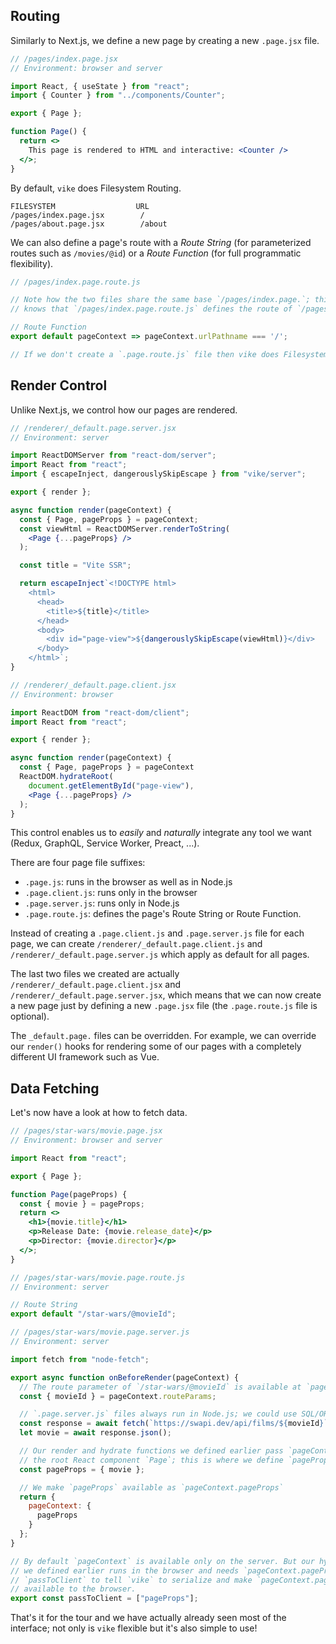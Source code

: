 
## Routing

Similarly to Next.js,
we define a new page by creating a new `.page.jsx` file.

```jsx
// /pages/index.page.jsx
// Environment: browser and server

import React, { useState } from "react";
import { Counter } from "../components/Counter";

export { Page };

function Page() {
  return <>
    This page is rendered to HTML and interactive: <Counter />
  </>;
}
```

By default, `vike` does Filesystem Routing.
```
FILESYSTEM                  URL
/pages/index.page.jsx        /
/pages/about.page.jsx        /about
```

We can also define a page's route with a *Route String* (for parameterized routes such as `/movies/@id`) or a *Route Function* (for full programmatic flexibility).

```js
// /pages/index.page.route.js

// Note how the two files share the same base `/pages/index.page.`; this is how `vike`
// knows that `/pages/index.page.route.js` defines the route of `/pages/index.page.jsx`.

// Route Function
export default pageContext => pageContext.urlPathname === '/';

// If we don't create a `.page.route.js` file then vike does Filesystem Routing
```


## Render Control

Unlike Next.js, we control how our pages are rendered.

```jsx
// /renderer/_default.page.server.jsx
// Environment: server

import ReactDOMServer from "react-dom/server";
import React from "react";
import { escapeInject, dangerouslySkipEscape } from "vike/server";

export { render };

async function render(pageContext) {
  const { Page, pageProps } = pageContext;
  const viewHtml = ReactDOMServer.renderToString(
    <Page {...pageProps} />
  );

  const title = "Vite SSR";

  return escapeInject`<!DOCTYPE html>
    <html>
      <head>
        <title>${title}</title>
      </head>
      <body>
        <div id="page-view">${dangerouslySkipEscape(viewHtml)}</div>
      </body>
    </html>`;
}
```
```jsx
// /renderer/_default.page.client.jsx
// Environment: browser

import ReactDOM from "react-dom/client";
import React from "react";

export { render };

async function render(pageContext) {
  const { Page, pageProps } = pageContext
  ReactDOM.hydrateRoot(
    document.getElementById("page-view"),
    <Page {...pageProps} />
  );
}
```

This control enables us to *easily* and *naturally* integrate any tool we want (Redux, GraphQL, Service Worker, Preact, ...).

There are four page file suffixes:
 - `.page.js`: runs in the browser as well as in Node.js
 - `.page.client.js`: runs only in the browser
 - `.page.server.js`: runs only in Node.js
 - `.page.route.js`: defines the page's Route String or Route Function.

Instead of creating a `.page.client.js` and `.page.server.js` file for each page,
we can create `/renderer/_default.page.client.js` and `/renderer/_default.page.server.js` which apply as default for all pages.

The last two files we created are actually `/renderer/_default.page.client.jsx` and `/renderer/_default.page.server.jsx`,
which means that we can now create a new page just by defining a new `.page.jsx` file (the `.page.route.js` file is optional).

The `_default.page.` files can be overridden. For example, we can override our `render()` hooks for rendering some of our pages with a completely different UI framework such as Vue.


## Data Fetching

Let's now have a look at how to fetch data.

```jsx
// /pages/star-wars/movie.page.jsx
// Environment: browser and server

import React from "react";

export { Page };

function Page(pageProps) {
  const { movie } = pageProps;
  return <>
    <h1>{movie.title}</h1>
    <p>Release Date: {movie.release_date}</p>
    <p>Director: {movie.director}</p>
  </>;
}
```
```js
// /pages/star-wars/movie.page.route.js
// Environment: server

// Route String
export default "/star-wars/@movieId";
```
```js
// /pages/star-wars/movie.page.server.js
// Environment: server

import fetch from "node-fetch";

export async function onBeforeRender(pageContext) {
  // The route parameter of `/star-wars/@movieId` is available at `pageContext.routeParams`
  const { movieId } = pageContext.routeParams;

  // `.page.server.js` files always run in Node.js; we could use SQL/ORM queries here.
  const response = await fetch(`https://swapi.dev/api/films/${movieId}`);
  let movie = await response.json();

  // Our render and hydrate functions we defined earlier pass `pageContext.pageProps` to
  // the root React component `Page`; this is where we define `pageProps`.
  const pageProps = { movie };

  // We make `pageProps` available as `pageContext.pageProps`
  return {
    pageContext: {
      pageProps
    }
  };
}

// By default `pageContext` is available only on the server. But our hydrate function
// we defined earlier runs in the browser and needs `pageContext.pageProps`; we use
// `passToClient` to tell `vike` to serialize and make `pageContext.pageProps`
// available to the browser.
export const passToClient = ["pageProps"];
```

That's it for the tour and we have actually already seen most of the interface;
not only is `vike` flexible but it's also simple to use!

<ScaffoldCallToActionTour />
